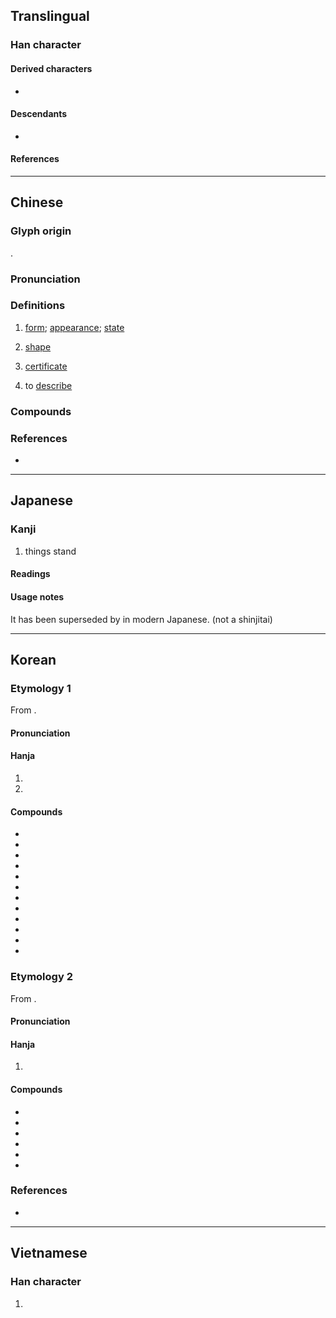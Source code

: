 {{also|状}}
{{character info}}
{{character info|0xf9fa}}
==Translingual==

===Han character===
{{Han char|rn=94|rad=犬|as=04|sn=8|four=33134|canj=VMIK|ids=⿰爿犬}}

====Derived characters====
* {{l|mul|[[𣶍]], [[𣈚]], [[𥇺]], [[𨡧]], [[𦲚]], [[𡘾]]}}

====Descendants====
* {{l|mul|[[状]]}}

====References====
{{Han ref|kx=0707.130|dkj=20280|dj=1119.300|hdz=21334.030|uh=72C0}}

----

==Chinese==
{{zh-forms|s=状}}

===Glyph origin===
{{Han etym}}
{{Han compound|爿|犬|c1=p|c2=s|ls=psc}}.

===Pronunciation===
{{zh-pron
|m=zhuàng
|m-s=zuang4
|c=zong6
|c-t=
|g=
|h=pfs=chhong
|j=zuon3
|mb=cōng
|md=cê̤ng/cáung
|mn=chōng/chiōng/chn̄g
|mn_note=chōng - literary; chiōng/chn̄g - vernacular
|mn-t=zuang6/zeng7
|mn-t_note=zeng7 - “certificate”
|w=3zaan
|x=
|mc=y
|oc=y
|cat=n,v
}}

===Definitions===
{{zh-hanzi}}

# {{zh-no-solo}} [[form]]; [[appearance]]; [[state]]
# {{zh-no-solo}} [[shape]]
# {{zh-no-solo}} [[certificate]]
# {{zh-no-solo}} to [[describe]]

===Compounds===
{{zh-der|供狀|千狀萬端|任命狀|回狀|告狀本|不可名狀|下狀|保護狀制|勒狀|伏狀|千變萬狀|告陰狀|慘狀|巔峰狀態|不可狀|對狀|井柱狀圖|出言無狀|信用狀|中狀元|御狀|不堪言狀|帶狀疱疹|形狀|性狀|告狀|帶狀|冠狀動脈|島狀丘陵|怪狀|大會狀|安於現狀|情狀|得意之狀|委任狀|妖形怪狀|凸狀|報狀|告御狀|保狀|壺狀花冠|名狀|凹狀|原狀|千狀萬態|千態萬狀|出狀況|徵狀|具狀|信任狀|奇形怪狀|環狀剝皮|房狀|款狀|現狀|狀本兒|棒狀桿菌|水狀液|所有權狀|波狀熱|招狀|玻璃狀態|牒狀|狀聲詞|病患狀|狀師|晶狀體|狀元籌|狀元及第|獎狀|狀元紅|殊形詭狀|投名狀|無狀|窮形極狀|穗狀花序|掌狀脈|斑狀齒|狀元餅|畫伏狀|星芒狀|甲狀腺|打通狀|狀況|憨狀可掬|甲狀軟骨|狼狽萬狀|掌狀複葉|狀詞|睫狀肌|病狀|癥狀|萬狀|症狀|文狀|甲狀腺腫|甲狀腺素|環狀軟骨|球狀星團|獻狀|狀語|狀頭|狀貌|狀紙|狀態|狀子|插狀|異狀|摹狀|殊形妙狀|申狀|殊形怪狀|狀元|膠著狀態|莫可名狀|詭形殊狀|羽狀脈|詞狀|緊急狀態|褒狀|行狀|結狀|葉狀體|葉狀植物|詭形怪狀|軍令狀|羽狀複葉|蕈狀雲|網狀系統|黑驢告狀|門狀|首狀|難為狀|難以名狀|言狀|罪狀|舌狀花|貪濁有狀|飽和狀態|陰狀|自供狀|螺旋狀|訴狀|詭狀異形|蟹狀星雲|關門狀|網狀脈|輻狀花冠|總狀花序|陳狀|狀態詞|死狀}}

===References===
* {{R:yue:Hanzi}}

----

==Japanese==

===Kanji===
{{ja-kanji|grade=|rs=犬04}}

# things stand

====Readings====
{{ja-readings
|on=じょう
|kun=
}}

====Usage notes====
It has been superseded by {{ja-l|状}} in modern Japanese. (not a shinjitai)

----

==Korean==

===Etymology 1===
From {{der|ko|ltc|-}} {{ltc-l|狀}}.

{{collapse|
* {{hanja-dongguk|싸ᇰ〮|ssáng}}
* {{hanja-sinjeung|상|sang|hun=얼굴 상}}
|Historical readings
|bg=#FFFFFF}}

====Pronunciation====
{{ko-hanja-pron|상}}

====Hanja====
{{ko-hanja-search}}
{{ko-hanja|[[형상]]([[形狀]])|상}}

# {{hanja form of|상|[[form]]; [[appearance]]; [[state]]}}
# {{hanja form of|상|[[shape]]}}

====Compounds====
{{der-top3|Compounds}}
* {{ko-l|현상|現狀}}
* {{ko-l|증상|症狀}}
* {{ko-l|실상|實狀}}
* {{ko-l|형상|形狀}}
* {{ko-l|참상|慘狀}}
* {{ko-l|원상|原狀}}
* {{ko-l|정상|情狀}}
* {{ko-l|죄상|罪狀}}
* {{ko-l|흉상|[[凶狀]]/[[兇狀]]}}
* {{ko-l|상태|[[state]]|狀態}}
* {{ko-l|상황|[[situation]]|狀況}}
* {{ko-l|갑상선|甲狀腺}}
{{der-bottom}}

===Etymology 2===
From {{der|ko|ltc|-}} {{ltc-l|狀}}. 

{{collapse|
* {{hanja-hunmong|자ᇰ〯|cǎng|書式#상35A_2|hun=얼굴 자ᇰ〯}}
|Historical readings
|bg=#FFFFFF}}

====Pronunciation====
{{ko-hanja-pron|장|l=y}}

====Hanja====
{{ko-hanja|문서|장}}

# {{hanja form of|장|[[document]]; [[certificate]]}}

====Compounds====
{{der-top3|Compounds}}
* {{ko-l|영장|令狀}}
* {{ko-l|송장|送狀}}
* {{ko-l|답장|答狀}}
* {{ko-l|상장|賞狀}}
* {{ko-l|행장|行狀}}
* {{ko-l|장원|狀元}}
{{der-bottom}}

===References===
* {{R:hanjadoc|7118}}

----

==Vietnamese==

===Han character===
{{vi-readings|reading=trạng|rs=犬04}}

# {{rfdef|vi|sort=犬04}}